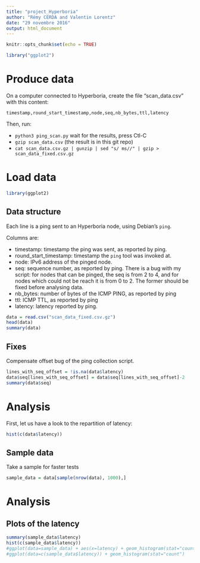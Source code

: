 ```yaml
---
title: "project_Hyperboria"
author: "Rémy CERDA and Valentin Lorentz"
date: "29 novembre 2016"
output: html_document
---
```


```r
knitr::opts_chunk$set(echo = TRUE)
```

```r
library("ggplot2")
```

# Produce data

On a computer connected to Hyperboria, create the file “scan_data.csv” with this content:

```
timestamp,round_start_timestamp,node,seq,nb_bytes,ttl,latency
```

Then, run:

* `python3 ping_scan.py` wait for the results, press Ctl-C
* `gzip scan_data.csv` (the result is in this git repo)
* `cat scan_data.csv.gz | gunzip | sed "s/ ms//" | gzip > scan_data_fixed.csv.gz`



# Load data

```r
library(ggplot2)
```

## Data structure

Each line is a ping sent to an Hyperboria node, using Debian's `ping`.

Columns are:

* timestamp: timestamp the ping was sent, as reported by ping.
* round_start_timestamp: timestamp the `ping` tool was invoked at.
* node: IPv6 address of the pinged node.
* seq: sequence number, as reported by ping. There is a bug with my script: for nodes that can be pinged, the seq is from 2 to 4, and for nodes which could not be reach it is from 0 to 2. The former should be fixed before analysing data.
* nb_bytes: number of bytes of the ICMP PING, as reported by ping
* ttl: ICMP TTL, as reported by ping
* latency: latency reported by ping.

```r
data = read.csv("scan_data_fixed.csv.gz")
head(data)
summary(data)
```

## Fixes

Compensate offset bug of the ping collection script.

```r
lines_with_seq_offset = !is.na(data$latency)
data$seq[lines_with_seq_offset] = data$seq[lines_with_seq_offset]-2
summary(data$seq)
```

# Analysis

First, let us have a look to the repartition of latency:
```r
hist(c(data$latency))
```

## Sample data

Take a sample for faster tests

```r
sample_data = data[sample(nrow(data), 1000),]
```

# Analysis

## Plots of the latency

```r
summary(sample_data$latency)
hist(c(sample_data$latency))
#ggplot(data=sample_data) + aes(x=latency) + geom_histogram(stat="count")
#ggplot(data=c(sample_data$latency)) + geom_histogram(stat="count")
```
